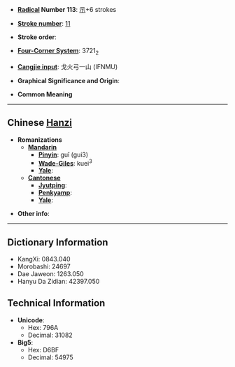* '''[[Wiktionary:Chinese radical index| Radical]] Number 113''': [[Wiktionary:Chinese radical index 示|示]]+6 strokes

* '''[[Wiktionary:Chinese total strokes index|Stroke number]]''': [[Wiktionary:Chinese total strokes index 11|11]]

* '''Stroke order''': 

* '''[[Wiktionary:Chinese four corner index|Four-Corner System]]''': 3721<sub>2</sub>

* '''[[Wiktionary:Chinese Cangjie index|Cangjie input]]''': 戈火弓一山 (IFNMU)

* '''Graphical Significance and Origin''': 

* '''Common Meaning'''

----

== Chinese [[Hanzi]] ==

* '''Romanizations'''
** '''[[Mandarin]]'''
*** '''[[Pinyin]]''': guǐ (gui3)
*** '''[[Wade-Giles]]''': kuei<sup>3</sup>
*** '''[[Yale]]''': 
** '''[[Cantonese]]'''
*** '''[[Jyutping]]''':
*** '''[[Penkyamp]]''': 
*** '''[[Yale]]''': 

* '''Other info''': 

----

== Dictionary Information ==

* KangXi: 0843.040
* Morobashi: 24697
* Dae Jaweon: 1263.050
* Hanyu Da Zidian: 42397.050

== Technical Information ==

* '''Unicode''':
** Hex: 796A
** Decimal: 31082
* '''Big5''':
** Hex: D6BF
** Decimal: 54975